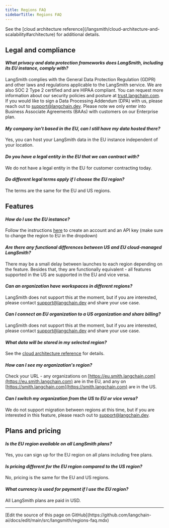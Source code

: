 ```yaml
---
title: Regions FAQ
sidebarTitle: Regions FAQ
---
```


<Note>
See the [cloud architecture reference](/langsmith/cloud-architecture-and-scalability#architecture) for additional details.
</Note>

## Legal and compliance

#### *What privacy and data protection frameworks does LangSmith, including its EU instance, comply with?*

LangSmith complies with the General Data Protection Regulation (GDPR) and other laws and regulations applicable to the LangSmith service. We are also SOC 2 Type 2 certified and are HIPAA compliant. You can request more information about our security policies and posture at [trust.langchain.com](https://trust.langchain.com). If you would like to sign a Data Processing Addendum (DPA) with us, please reach out to [support@langchain.dev](mailto:support@langchain.dev). Please note we only enter into Business Associate Agreements (BAAs) with customers on our Enterprise plan.

#### *My company isn't based in the EU, can I still have my data hosted there?*

Yes, you can host your LangSmith data in the EU instance independent of your location.

#### *Do you have a legal entity in the EU that we can contract with?*

We do not have a legal entity in the EU for customer contracting today.

#### *Do different legal terms apply if I choose the EU region?*

The terms are the same for the EU and US regions.

## Features

#### *How do I use the EU instance?*

Follow the instructions [here](/langsmith/create-account-api-key) to create an account and an API key (make sure to change the region to EU in the dropdown)

#### *Are there any functional differences between US and EU cloud-managed LangSmith?*

There may be a small delay between launches to each region depending on the feature. Besides that, they are functionally equivalent - all features supported in the US are supported in the EU and vice versa.

#### *Can an organization have workspaces in different regions?*

LangSmith does not support this at the moment, but if you are interested, please contact [support@langchain.dev](mailto:support@langchain.dev) and share your use case.

#### *Can I connect an EU organization to a US organization and share billing?*

LangSmith does not support this at the moment, but if you are interested, please contact [support@langchain.dev](mailto:support@langchain.dev) and share your use case.

#### *What data will be stored in my selected region?*

See the [cloud architecture reference](/langsmith/cloud-architecture-and-scalability#architecture) for details.

#### *How can I see my organization's region?*

Check your URL - any organizations on [https://eu.smith.langchain.com](https://eu.smith.langchain.com) are in the EU, and any on [https://smith.langchain.com](https://smith.langchain.com) are in the US.

#### *Can I switch my organization from the US to EU or vice versa?*

We do not support migration between regions at this time, but if you are interested in this feature, please reach out to [support@langchain.dev](mailto:support@langchain.dev).

## Plans and pricing

#### *Is the EU region available on all LangSmith plans?*

Yes, you can sign up for the EU region on all plans including free plans.

#### *Is pricing different for the EU region compared to the US region?*

No, pricing is the same for the EU and US regions.

#### *What currency is used for payment if I use the EU region?*

All LangSmith plans are paid in USD.

---

<Callout icon="pen-to-square" iconType="regular">
  [Edit the source of this page on GitHub](https://github.com/langchain-ai/docs/edit/main/src/langsmith/regions-faq.mdx)
</Callout>
